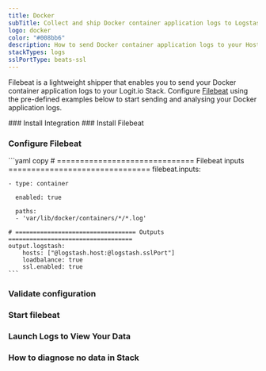 ```yaml
---
title: Docker
subTitle: Collect and ship Docker container application logs to Logstash and Elasticsearch
logo: docker
color: "#008bb6"
description: How to send Docker container application logs to your Hosted ELK Logstash instance. Configure Filebeat to send Docker container logs to your Logit.io Stack.
stackTypes: logs
sslPortType: beats-ssl
---
```


Filebeat is a lightweight shipper that enables you to send your 
Docker container application logs to your Logit.io Stack. 
Configure [Filebeat](/integrations/log-management/shippers/filebeat) using the pre-defined 
examples below to start sending and analysing your Docker application logs.

<Steps>
  ### Install Integration
  <InstallIntegration/>
  ### Install Filebeat

  <InstallFilebeat />

  ### Configure Filebeat

  <FilebeatContainer>
    ```yaml copy
    # ============================== Filebeat inputs ===============================
    filebeat.inputs:

    - type: container

      enabled: true

      paths:
      - 'var/lib/docker/containers/*/*.log'

    # ================================== Outputs ===================================
    output.logstash:
        hosts: ["@logstash.host:@logstash.sslPort"]
        loadbalance: true
        ssl.enabled: true
    ```
  </FilebeatContainer>

  ### Validate configuration

  <ValidateBeat beatname="filebeat" />

  ### Start filebeat
  
  <StartFilebeat />

  ### Launch Logs to View Your Data

  <LaunchVisualizer type="logs" />


  ### How to diagnose no data in Stack

  <DiagnoseNoData />

</Steps>